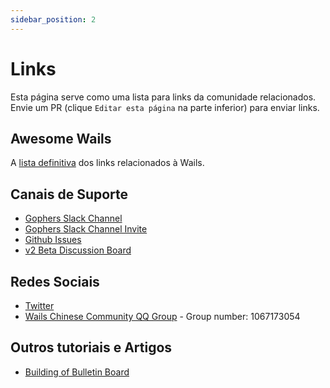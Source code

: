```yaml
---
sidebar_position: 2
---
```


# Links

Esta página serve como uma lista para links da comunidade relacionados. Envie um PR (clique `Editar esta página` na parte inferior) para enviar links.

## Awesome Wails

A [lista definitiva](https://github.com/wailsapp/awesome-wails) dos links relacionados à Wails.

## Canais de Suporte

- [Gophers Slack Channel](https://gophers.slack.com/messages/CJ4P9F7MZ/)
- [Gophers Slack Channel Invite](https://invite.slack.golangbridge.org/)
- [Github Issues](https://github.com/wailsapp/zappie/issues)
- [v2 Beta Discussion Board](https://github.com/wailsapp/zappie/discussions/828)

## Redes Sociais

- [Twitter](https://twitter.com/wailsapp)
- [Wails Chinese Community QQ Group](https://qm.qq.com/cgi-bin/qm/qr?k=PmIURne5hFGNd7QWzW5qd6FV-INEjNJv&jump_from=webapi) - Group number: 1067173054

## Outros tutoriais e Artigos
- [Building of Bulletin Board](https://blog.customct.com/building-bulletin-board)
